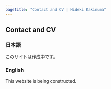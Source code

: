 ```yaml
---
pagetitle: "Contact and CV | Hideki Kakinuma"
---
```


## Contact and CV {.tabset}


### 日本語
このサイトは作成中です。


### English
This website is being constructed.
